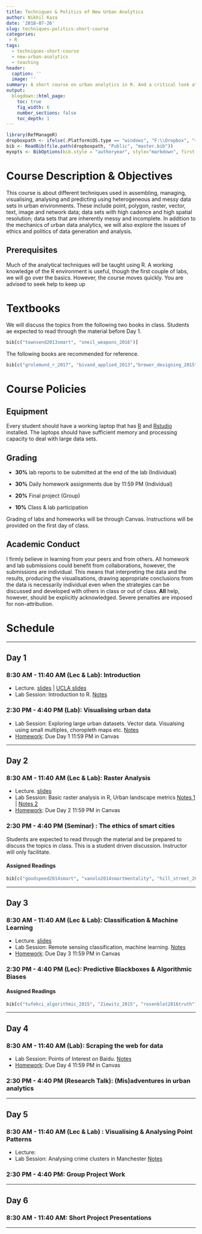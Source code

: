 ```yaml
---
title: Techniques & Politics of New Urban Analytics
author: Nikhil Kaza
date: '2018-07-26'
slug: techniques-politics-short-course
categories: 
 - R
tags:
  - techniques-short-course
  - new-urban-analytics
  - teaching
header:
  caption: ''
  image: ''
summary: A short course on urban analytics in R. And a critical look at urban analytics.
output:
  blogdown::html_page:
    toc: true
    fig_width: 6
    number_sections: false
    toc_depth: 1
---
```

```r
library(RefManageR)
dropboxpath <- ifelse(.Platform$OS.type == "windows", "F:\\Dropbox", "~/Dropbox")
bib <- ReadBib(file.path(dropboxpath, "Public", "master.bib"))
myopts <- BibOptions(bib.style = "authoryear", style="markdown", first.inits=FALSE, max.names = 3)

```


# Course Description & Objectives

This course is about different techniques used in assembling, managing, visualising, analysing and predicting using heterogeneous and messy data sets in urban environments. These include point, polygon, raster, vector, text, image and network data; data sets with high cadence and high spatial resolution; data sets that are inherently messy and incomplete. In addition to the mechanics of urban data analytics, we will also explore the issues of ethics and politics of data generation and analysis.


## Prerequisites

Much of the analytical techniques will be taught using R. A working knowledge of the R environment is useful, though the first couple of labs, we will go over the basics. However, the course moves quickly. You are advised to seek help to keep up

# Textbooks

We will discuss the topics from the following two books in class. Students ae expected to read through the material before Day 1.

```r
bib[c("townsend2013smart", "oneil_weapons_2016")]
```

The following books are recommended for reference.

```r
bib[c("grolemund_r_2017", "bivand_applied_2013","brewer_designing_2015", "tufte_visual_2001", "few_show_2004")]
```

# Course Policies

## Equipment
Every student should have a working laptop that has [R](https://www.r-project.org/) and [Rstudio](https://www.rstudio.com/) installed. The laptops should have sufficient memory and processing capacity to deal with large data sets.

## Grading

- **30%**  lab reports to be submitted at the end of the lab (Individual)

- **30%**  Daily homework assignments due by 11:59 PM (Individual)

- **20%** Final project (Group)

- **10%** Class & lab participation

Grading of labs and homeworks will be through Canvas. Instructions will be provided on the first day of class.

## Academic Conduct

I firmly believe in learning from your peers and from others. All homework and lab submissions could benefit from collaborations, however, the submissions are individual. This means that interpreting the data and the results, producing the visualisations, drawing appropriate conclusions from the data is necessarily individual even when the strategies can be discussed and developed with others in class or out of class. **All** help, however, should be explicitly acknowledged. Severe penalties are imposed for non-attribution.



# Schedule 

***
## Day 1
### 8:30 AM - 11:40 AM (Lec & Lab): Introduction

- Lecture.    [slides](/slides/techniques_Introduction/Introduction_slides.html) | [UCLA slides](https://stats.idre.ucla.edu/r/seminars/intro/)
- Lab Session: Introduction to R.    [Notes](/post/introduction-to-r-exploratory-data-visualisation)


### 2:30 PM - 4:40 PM (Lab): Visualising urban data
- Lab Session: Exploring large urban datasets. Vector data. Visualsing using small multiples, choropleth maps etc.      [Notes](/post/geospatial-data-in-r)
- [Homework](../techniques_hw/hw1.pdf): Due Day 1 11:59 PM in Canvas


***

## Day 2 

### 8:30 AM - 11:40 AM (Lec & Lab): Raster Analysis

- Lecture. [slides](/slides/Raster/rasterR_slides.html)
- Lab Session: Basic raster analysis in R, Urban landscape metrics     [Notes 1](https://www.rspatial.org/analysis/rst/9-remotesensing.html#part-i) |    [Notes 2](/post/urban-morphology-landscape-metrics/) 
- [Homework](../techniques_hw/hw2.pdf): Due Day 2 11:59 PM in Canvas

### 2:30 PM - 4:40 PM (Seminar) : The ethics of smart cities
Students are expected to read through the material and be prepared to discuss the topics in class. This is a student driven discussion. Instructor will only facilitate.

#### Assigned Readings

```r
bib[c("goodspeed2014smart", "vanolo2014smartmentality", "hill_street_2008", "wang_why_2016")]
```


***

## Day 3 

### 8:30 AM - 11:40 AM (Lec & Lab): Classification & Machine Learning

- Lecture. [slides](https://docs.google.com/presentation/d/120Wer0YimQ3SKqOQ-M-MYf0A0-PqQTohYdUESifj1NQ/edit#slide=id.p)
- Lab Session: Remote sensing classification, machine learning. [Notes](/post/machine-learning-for-remote-sensing/)
- [Homework](../techniques_hw/hw3.pdf): Due Day 3 11:59 PM in Canvas


### 2:30 PM - 4:40 PM (Lec): Predictive Blackboxes & Algorithmic Biases 

#### Assigned Readings
```r
bib[c("tufekci_algorithmic_2015", "Ziewitz_2015", "rosenblat2016truth")]

```

***


## Day 4 

### 8:30 AM - 11:40 AM (Lab): Scraping the web for data

- Lab Session: Points of Interest on Baidu. [Notes](/post/scraping-web-for-data/)
- [Homework](../techniques_hw/hw4.pdf): Due Day 4 11:59 PM in Canvas


### 2:30 PM - 4:40 PM (Research Talk): (Mis)adventures in urban analytics

***

## Day 5 

### 8:30 AM - 11:40 AM (Lec & Lab) :  Visualising & Analysing Point Patterns

- Lecture:
- Lab Session: Analysing crime clusters in Manchester [Notes](/post/cluster-detection-in-point-data)


### 2:30 PM - 4:40 PM: Group Project Work

***

## Day 6 

### 8:30 AM - 11:40 AM: Short Project Presentations

***